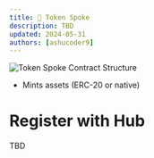 ```yaml
---
title: 📕 Token Spoke
description: TBD
updated: 2024-05-31
authors: [ashucoder9]
---
```


![Token Spoke Contract Structure](/course-images/teleporter-token-bridge/spoke-contract-structure.png)

- Mints assets (ERC-20 or native)

# Register with Hub

TBD